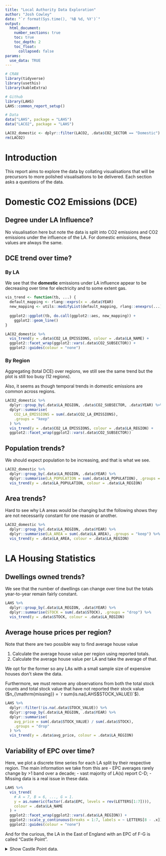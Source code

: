 ```yaml
---
title: "Local Authority Data Exploration"
author: "Josh Cowley"
date: "`r format(Sys.time(), '%B %d, %Y')`"
output:
  html_document:
    number_sections: true
    toc: true
    toc_depth: 2
    toc_float:
      collapsed: false
params:
  use_data: TRUE
---
```


```r
# CRAN
library(tidyverse)
library(usethis)
library(kableExtra)

# Github
library(LAHS)
LAHS::common_report_setup()

# Data
data("LAHS", package = "LAHS")
data("LACO2", package = "LAHS")

LACO2_domestic <- dplyr::filter(LACO2, .data$CO2_SECTOR == "Domestic")
rm(LACO2)
```

# Introduction

This report aims to explore the data by collating visualisations that will be
precursors to more polished visualisations to be delivered.
Each section asks a questions of the data.

# Domestic CO2 Emissions (DCE)

## Degree under LA Influence?

No visualisation here but note the data is split into CO2 emissions and CO2 
emissions under the influence of the LA. For domestic emissions, these values
are always the same.

## DCE trend over time?

### By LA

We see that the **domestic** emissions under LA influence appear to be 
decreasing over time for electricity and to some extent gas.

```r
vis_trend <- function(tb, ...) {
  default_mapping <- rlang::exprs(x = .data$YEAR)
  new_mapping <- utils::modifyList(default_mapping, rlang::enexprs(...))
  
  ggplot2::ggplot(tb, do.call(ggplot2::aes, new_mapping)) +
    ggplot2::geom_line()
}
```

```r
LACO2_domestic %>%
  vis_trend(y = .data$CO2_LA_EMISSIONS, colour = .data$LA_NAME) +
  ggplot2::facet_wrap(ggplot2::vars(.data$CO2_SUBSECTOR)) +
  ggplot2::guides(colour = "none")
```

### By Region

Aggregating (total DCE) over regions, we still see the same trend but the plot 
is still too busy (12 regions).

Also, it seems as though temporal trends in domestic emissions are common 
across regions.

```r
LACO2_domestic %>%
  dplyr::group_by(.data$LA_REGION, .data$CO2_SUBSECTOR, .data$YEAR) %>%
  dplyr::summarise(
    CO2_LA_EMISSIONS = sum(.data$CO2_LA_EMISSIONS),
    .groups = "keep"
  ) %>%
  vis_trend(y = .data$CO2_LA_EMISSIONS, colour = .data$LA_REGION) + 
  ggplot2::facet_wrap(ggplot2::vars(.data$CO2_SUBSECTOR))
```

## Population trends?

We should expect population to be increasing, and that is what we see.

```r
LACO2_domestic %>%
  dplyr::group_by(.data$LA_REGION, .data$YEAR) %>%
  dplyr::summarise(LA_POPULATION = sum(.data$LA_POPULATION), .groups = "keep") %>%
  vis_trend(y = .data$LA_POPULATION, colour = .data$LA_REGION)
```

## Area trends?

Hard to see why LA areas would be changing but the following shows they are not
necessarily constant for one reason or another.

```r
LACO2_domestic %>%
  dplyr::group_by(.data$LA_REGION, .data$YEAR) %>%
  dplyr::summarise(LA_AREA = sum(.data$LA_AREA), .groups = "keep") %>%
  vis_trend(y = .data$LA_AREA, colour = .data$LA_REGION)
```



# LA Housing Statistics

## Dwellings owned trends?

We see that the number of dwellings can change over time but the totals 
year-to-year remain fairly constant.

```r
LAHS %>%
  dplyr::group_by(.data$LA_REGION, .data$YEAR) %>%
  dplyr::summarise(STOCK = sum(.data$STOCK), .groups = "drop") %>%
  vis_trend(y = .data$STOCK, colour = .data$LA_REGION)
```

## Average house prices per region?

Note that there are two possible way to find average house value

1. Calculate the average house value per region using reported totals.
1. Calculate the average house value per LA and take the average of that.

We opt for the former so any LAs with a small sample size of expensive houses 
don't skew the data.

Furthermore, we must remove any observations from both the total stock counts
and total stock value that have not reported their stock value
($n_{\mathrm{missing}} = `r sum(is.na(LAHS$STOCK_VALUE))`$).

```r
LAHS %>%
  dplyr::filter(!is.na(.data$STOCK_VALUE)) %>%
  dplyr::group_by(.data$LA_REGION, .data$YEAR) %>%
  dplyr::summarise(
    avg_price = sum(.data$STOCK_VALUE) / sum(.data$STOCK), 
    .groups = "drop"
  ) %>%
  vis_trend(y = .data$avg_price, colour = .data$LA_REGION)
```

## Variability of EPC over time?

Here, we plot a discrete time series for each LA split by their respective 
region. 
The main information we take from this are
- EPC averages rarely change by >1 band over a decade;
- vast majority of LA(s) report C-D;
- Missing data is a real issue in these data.

```r
LAHS %>%
  vis_trend(
    # A = 7, B = 6, ..., G = 1.
    y = as.numeric(factor(.data$EPC, levels = rev(LETTERS[1:7]))),
    colour = .data$LA_NAME
  ) +
  ggplot2::facet_wrap(ggplot2::vars(.data$LA_REGION)) +
  ggplot2::scale_y_continuous(breaks = 1:7, labels = ~ LETTERS[8 - .x]) +
  ggplot2::guides(colour = "none")
```

And for the curious, the LA in the East of England with an EPC of F-G is called
"Castle Point".

<details><summary>Show Castle Point data.</summary>
```r
LAHS %>%
  dplyr::filter(.data$LA_NAME == "Castle Point") %>%
  dplyr::select(
    tidyselect::starts_with("LA"),
    tidyselect::all_of(c(
      "STOCK", "STOCK_VALUE", "YEAR", "NEW_BOILERS", "INSULATION", "RT_TOTAL"
    ))
  ) %>%
  kableExtra::kbl() %>%
  kableExtra::kable_styling()
```
</details>
